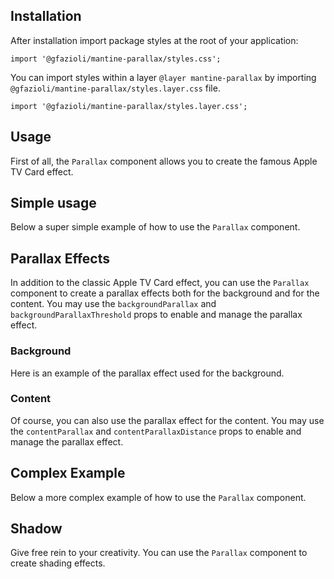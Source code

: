 
## Installation

<InstallScript packages="@gfazioli/mantine-parallax" />

After installation import package styles at the root of your application:

```tsx
import '@gfazioli/mantine-parallax/styles.css';
```

You can import styles within a layer `@layer mantine-parallax` by importing `@gfazioli/mantine-parallax/styles.layer.css` file. 

```tsx
import '@gfazioli/mantine-parallax/styles.layer.css';
```

## Usage

First of all, the `Parallax` component allows you to create the famous Apple TV Card effect. 

<Demo data={demos.configurator} />


## Simple usage

Below a super simple example of how to use the `Parallax` component.

<Demo data={demos.usage} />

## Parallax Effects

In addition to the classic Apple TV Card effect, you can use the `Parallax` component to create a parallax effects both for the background and for the content. You may use the `backgroundParallax` and `backgroundParallaxThreshold` props to enable and manage the parallax effect.

### Background

Here is an example of the parallax effect used for the background.

<Demo data={demos.background} />

### Content

Of course, you can also use the parallax effect for the content. You may use the `contentParallax` and `contentParallaxDistance` props to enable and manage the parallax effect.   

<Demo data={demos.parallax} />

## Complex Example

Below a more complex example of how to use the `Parallax` component.

<Demo data={demos.full} />

## Shadow

Give free rein to your creativity. You can use the `Parallax` component to create shading effects.

<Demo data={demos.shadow} />


